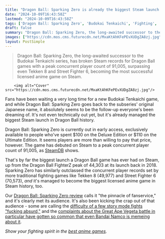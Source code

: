 ```yaml
---
title: "Dragon Ball: Sparking Zero is already the biggest Steam launch in the franchise's history and it's not even technically out yet"
date: "2024-10-09T16:43:58Z"
lastmod: "2024-10-09T16:43:58Z"
tags: ['Dragon Ball: Sparking Zero', 'Budokai Tenkaichi', 'Fighting', 'Anime', 'Steam', 'Early Access']
draft: false
summary: "Dragon Ball: Sparking Zero, the long-awaited successor to the Budokai Tenkaichi series, has broken Steam records for Dragon Ball games with a peak concurrent player count of 91,005, surpassing even Tekken 8 and Street Fighter 6, becoming the most successful licensed anime game on Steam."
images: ["https://cdn.mos.cms.futurecdn.net/MxaKtAhKFePEvXUDgZA8zj.jpg"]
layout: PostSimple
---
```

> Dragon Ball: Sparking Zero, the long-awaited successor to the Budokai Tenkaichi series, has broken Steam records for Dragon Ball games with a peak concurrent player count of 91,005, surpassing even Tekken 8 and Street Fighter 6, becoming the most successful licensed anime game on Steam.


        <img alt="Cover" src="https://cdn.mos.cms.futurecdn.net/MxaKtAhKFePEvXUDgZA8zj.jpg"/>
        
Fans have been waiting a very long time for a new Budokai Tenkaichi game, and while Dragon Ball: Sparking Zero goes back to the subseries' original Japanese name, it absolutely seems to be the follow-up everyone's been dreaming of. It's not even technically out yet, but it's already managed the biggest Steam launch in Dragon Ball history.

Dragon Ball: Sparking Zero is currently out in early access, exclusively available to people who've spent $100 on the Deluxe Edition or $110 on the Ultimate Edition. It seems players are more than willing to pay that price, however. The game has debuted on Steam to a peak concurrent player count of 91,005, as [SteamDB](https://steamdb.info/app/1790600/charts/) shows.

That's by far the biggest launch a Dragon Ball game has ever had on Steam, up from the Dragon Ball FighterZ peak of 44,303 at its launch back in 2018. Sparking Zero has similarly outclassed the concurrent player records set by more traditional fighting games like Tekken 8 (49,977) and Street Fighter 6 (70,573), *and* it's managed to become the biggest licensed anime game in Steam history, too.

Our [Dragon Ball: Sparking Zero review](https://www.gamesradar.com/games/fighting/dragon-ball-sparking-zero-review/) calls it "the pinnacle of fanservice," and it's clearly met its audience. It's also been kicking the crap out of that audience - some are calling the [difficulty of a few story mode fights "fucking absurd,"](https://www.gamesradar.com/games/fighting/dragon-ball-sparking-zeros-difficulty-is-f-ing-absurd-fighting-game-fans-say-as-cpu-opponents-pull-off-long-combos-and-one-story-mode-fight-is-some-bs/) and the [complaints about the Great Ape Vegeta battle in particular have gotten so common that even Bandai Namco is memeing about it](https://www.gamesradar.com/games/fighting/dragon-ball-sparking-zeros-great-ape-vegeta-is-wrecking-players-so-hard-even-bandai-namco-is-memeing-about-it-this-monke-got-hands/).

*Show your fighting spirit in the *[<em>best anime games</em>](https://www.gamesradar.com/best-anime-games/)*.* 
        